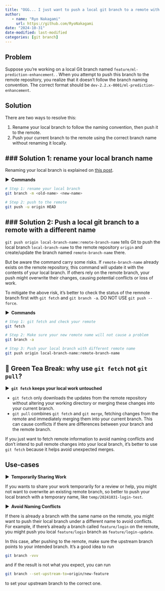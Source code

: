 ```yaml
---
title: "OGG... I just want to push a local git branch to a remote with a different name..."
author: 
   - name: "Ryo Nakagami"
     url: https://github.com/RyoNakagami
date: "2024-10-31"
date-modified: last-modified
categories: [git branch]
---
```


## Problem

Suppose you're working on a local Git branch named `feature/ml-prediction-enhancement`. 
. When you attempt to push this branch to the remote repository, 
you realize that it doesn’t follow the branch naming convention.
The correct format should be `dev-2.2.x-0001/ml-prediction-enhancement`.

## Solution

There are two ways to resolve this:

1. Rename your local branch to follow the naming convention, then push it to the remote.
2. Push your current branch to the remote using the correct branch name without renaming it locally.

### Solution 1: rename your local branch name
---

Renaming your local branch is explained on [this post](https://ohgoshgit.github.io/posts/2024-07-13-fix-wrong-branchname/index.html).

<strong > &#9654;&nbsp; Commands</strong>

```zsh
# Step 1: rename your local branch
git branch -m <old-name> <new-name>

# Step 2: push to the remote
git push -u origin HEAD
```

### Solution 2: Push a local git branch to a remote with a different name
---

`git push origin local-branch-name:remote-branch-name` tells Git to push the local branch `local-branch-name`
to the remote repository `origin` and create/update the branch named `remote-branch-name` there.

But be aware the command carry some risks. If `remote-branch-name` already exists on the remote repository, 
this command will update it with the contents of your local branch. 
If others rely on the remote branch, your push might overwrite their changes, causing potential conflicts or loss of work.

To mitigate the above risk, it's better to check the status of the remnote branch first with `git fetch` and `git branch -a`. 
DO NOT USE `git push --force`.

<strong > &#9654;&nbsp; Commands</strong>

```zsh
# Step 1: git fetch and check your remote
git fetch 

# Step 2: Make sure your new remote name will not cause a problem
git branch -a  

# Step 3: Push your local branch with different remote name
git push origin local-branch-name:remote-branch-name
```

::: {.nte- .callout-tip icon="false"}
# 🍵 Green Tea Break: why use `git fetch` not `git pull`?

<strong > &#9654;&nbsp; `git fetch` keeps your local work untouched</strong>

- `git fetch` only downloads the updates from the remote repository without altering your working directory or merging these changes into your current branch.
- `git pull` combines `git fetch` and `git merge`, fetching changes from the remote and immediately merging them into your current branch. This can cause conflicts if there are differences between your branch and the remote branch.

If you just want to fetch remote information to avoid naming conflicts and don’t intend to pull remote changes into your local branch, it’s better to use `git fetch` because it helps avoid unexpected merges.

:::


## Use-cases

<strong > &#9654;&nbsp; Temporarily Sharing Work</strong>

If you wants to share your work temporarily for a review or help, you might not want to overwrite an existing remote branch, so better to push your local branch with a temporary name, like `temp/20241031-login-test`.

<strong > &#9654;&nbsp; Avoid Naming Conflicts</strong>

If there is already a branch with the same name on the remote, you might want to push their local branch under a different name to avoid conflicts. For example, if there’s already a branch called `feature/login` on the remote, 
you might push you local `feature/login` branch as `feature/login-update`.

In this case, after pushing to the remote, make sure the upstream branch points to your intended branch.
It’s a good idea to run 

```zsh
git branch -vvv
```

and if the result is not what you expect, you can run 

```zsh
git branch --set-upstream-to=origin/new-feature
```

to set your upstream branch to the correct one.